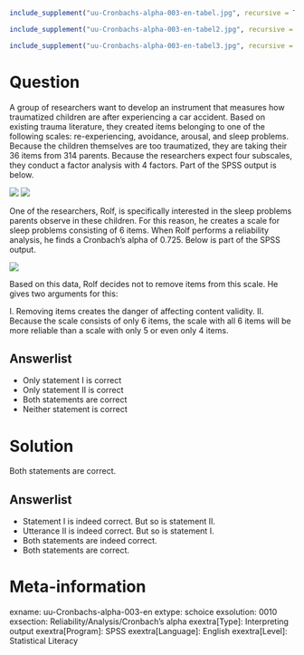 ```r
include_supplement("uu-Cronbachs-alpha-003-en-tabel.jpg", recursive = TRUE)
```

```r
include_supplement("uu-Cronbachs-alpha-003-en-tabel2.jpg", recursive = TRUE)
```

```r
include_supplement("uu-Cronbachs-alpha-003-en-tabel3.jpg", recursive = TRUE)
```

Question
========
  
A group of researchers want to develop an instrument that measures how traumatized children are after experiencing a car accident. Based on existing trauma literature, they created items belonging to one of the following scales: re-experiencing, avoidance, arousal, and sleep problems. Because the children themselves are too traumatized, they are taking their 36 items from 314 parents.  Because the researchers expect four subscales, they conduct a factor analysis with 4 factors. Part of the SPSS output is below.

![](uu-Cronbachs-alpha-003-en-tabel.jpg)
![](uu-Cronbachs-alpha-003-en-tabel2.jpg)

One of the researchers, Rolf, is specifically interested in the sleep problems parents observe in these children. For this reason, he creates a scale for sleep problems consisting of 6 items. When Rolf performs a reliability analysis, he finds a Cronbach's alpha of 0.725. Below is part of the SPSS output. 

![](uu-Cronbachs-alpha-003-en-tabel3.jpg)

Based on this data, Rolf decides not to remove items from this scale. He gives two arguments for this:

I. Removing items creates the danger of affecting content validity. II. Because the scale consists of only 6 items, the scale with all 6 items will be more reliable than a scale with only 5 or even only 4 items.

  
Answerlist
----------
* Only statement I is correct
* Only statement II is correct
* Both statements are correct
* Neither statement is correct

Solution
========
  
Both statements are correct.

Answerlist
----------
* Statement I is indeed correct. But so is statement II.
* Utterance II is indeed correct. But so is statement I.
* Both statements are indeed correct.
* Both statements are correct.

Meta-information
================
exname: uu-Cronbachs-alpha-003-en
extype: schoice
exsolution: 0010
exsection: Reliability/Analysis/Cronbach's alpha
exextra[Type]: Interpreting output
exextra[Program]: SPSS
exextra[Language]: English
exextra[Level]: Statistical Literacy

